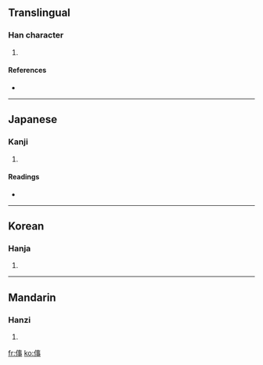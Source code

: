 ==Translingual==

===Han character===
{{Han char|rn=9|rad=人|as=08|sn=10|four=2520<sub>7</sub>|canj=人十中弓 (OJLN)}}

# {{defn|Han}}

====References====
* {{Han ref|kx=0109.120|dkj=00802|dj=0232.100|hdz=10172.050|uh=5033|ud=20531|bh=D0D1|bd=53457}}

----

==Japanese==

===Kanji===
{{ja-kanji|grade=|rs=人08}}

# {{defn|Japanese}}

====Readings====
* {{ja-readings|on=[[し]] (shi)|kun=[[さす]] (sasu), [[さしこむ]] (sashikomu)}}

----

==Korean==

===Hanja===
{{ko-hanja|hangeul=사|rv=sa|mr=sa}}

# {{defn|Korean}}

----

==Mandarin==

===Hanzi===
{{cmn-hanzi|pin=[[zì]] ([[zi4]])|wg=tzu<sup>4</sup>}}

# {{defn|Mandarin}}

[[fr:倳]]
[[ko:倳]]